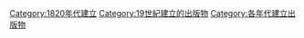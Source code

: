 {{Cat topic in decade|18|2|19|建立的出版物}}

[[Category:1820年代建立|Category:1820年代建立]]
[[Category:19世紀建立的出版物|Category:19世紀建立的出版物]]
[[Category:各年代建立出版物|Category:各年代建立出版物]]